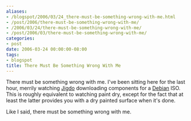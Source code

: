 ```yaml
---
aliases:
- /blogspot/2006/03/24_there-must-be-something-wrong-with-me.html
- /post/2006/there-must-be-something-wrong-with-me/
- /2006/03/24/there-must-be-something-wrong-with-me/
- /post/2006/03/there-must-be-something-wrong-with-me/
categories:
- post
date: 2006-03-24 00:00:00-08:00
tags:
- blogspot
title: There Must Be Something Wrong With Me
---
```


[Jigdo]: http://atterer.org/jigdo
[Debian]: http://www.debian.org

There must be something wrong with me. I've been sitting here for the last
hour, merrily watching [Jigdo][] downloading components for a [Debian][] ISO.
This is roughly equivalent to watching paint dry, except for the fact that at
least the latter provides you with a dry painted surface when it's done.

Like I said, there must be something wrong with me.
